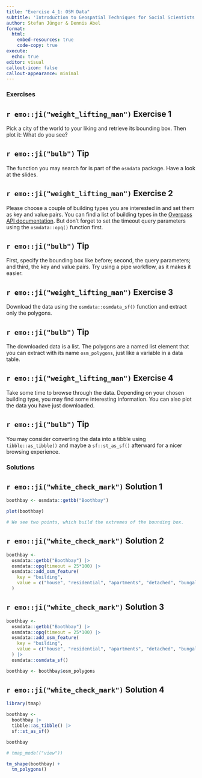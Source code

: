 ```yaml
---
title: "Exercise 4_1: OSM Data"
subtitle: 'Introduction to Geospatial Techniques for Social Scientists in R'
author: Stefan Jünger & Dennis Abel
format: 
  html:
    embed-resources: true
    code-copy: true
execute:
  echo: true
editor: visual
callout-icon: false
callout-appearance: minimal
---
```


### Exercises

::: callout-note
## `r emo::ji("weight_lifting_man")` Exercise 1

Pick a city of the world to your liking and retrieve its bounding box. Then plot it: What do you see?
:::

::: {.callout-caution collapse="true"}
## `r emo::ji("bulb")` Tip

The function you may search for is part of the `osmdata` package. Have a look at the slides.
:::

::: callout-note
## `r emo::ji("weight_lifting_man")` Exercise 2

Please choose a couple of building types you are interested in and set them as key and value pairs. You can find a list of building types in the [Overpass API documentation](https://wiki.openstreetmap.org/wiki/Key:building). But don't forget to set the timeout query parameters using the `osmdata::opq()` function first.
:::

::: {.callout-caution collapse="true"}
## `r emo::ji("bulb")` Tip

First, specify the bounding box like before; second, the query parameters; and third, the key and value pairs. Try using a pipe workflow, as it makes it easier.
:::

::: callout-note
## `r emo::ji("weight_lifting_man")` Exercise 3

Download the data using the `osmdata::osmdata_sf()` function and extract only the polygons.
:::

::: {.callout-caution collapse="true"}
## `r emo::ji("bulb")` Tip

The downloaded data is a list. The polygons are a named list element that you can extract with its name `osm_polygons`, just like a variable in a data table.
:::

::: callout-note
## `r emo::ji("weight_lifting_man")` Exercise 4

Take some time to browse through the data. Depending on your chosen building type, you may find some interesting information. You can also plot the data you have just downloaded.
:::

::: {.callout-caution collapse="true"}
## `r emo::ji("bulb")` Tip

You may consider converting the data into a tibble using `tibble::as_tibble()` and maybe a `sf::st_as_sf()` afterward for a nicer browsing experience.
:::

### Solutions

::: {.callout-tip collapse="true"}
## `r emo::ji("white_check_mark")` Solution 1

```r
boothbay <- osmdata::getbb("Boothbay")

plot(boothbay)

# We see two points, which build the extremes of the bounding box.
```
:::

::: {.callout-tip collapse="true"}
## `r emo::ji("white_check_mark")` Solution 2

```r
boothbay <-
  osmdata::getbb("Boothbay") |>  
  osmdata::opq(timeout = 25*100) |> 
  osmdata::add_osm_feature(
    key = "building", 
    value = c("house", "residential", "apartments", "detached", "bungalow")
  )
```
:::

::: {.callout-tip collapse="true"}
## `r emo::ji("white_check_mark")` Solution 3

```r
boothbay <-
  osmdata::getbb("Boothbay") |>  
  osmdata::opq(timeout = 25*100) |> 
  osmdata::add_osm_feature(
    key = "building", 
    value = c("house", "residential", "apartments", "detached", "bungalow")
  ) |> 
  osmdata::osmdata_sf()

boothbay <- boothbay$osm_polygons
```
:::

::: {.callout-tip collapse="true"}
## `r emo::ji("white_check_mark")` Solution 4

```r
library(tmap)

boothbay <-
  boothbay |> 
  tibble::as_tibble() |> 
  sf::st_as_sf()

boothbay

# tmap_mode(("view"))

tm_shape(boothbay) +
  tm_polygons()
```
:::
